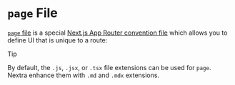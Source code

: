 
# `page` File

[`page` file](https://nextjs.org/docs/app/api-reference/file-conventions/page)
is a special
[Next.js App Router convention file](https://nextjs.org/docs/app/getting-started/project-structure#routing-files)
which allows you to define UI that is unique to a route:

> [!TIP]
>
> By default, the `.js`, `.jsx`, or `.tsx` file extensions can be used for
> `page`.<br/> Nextra enhance them with `.md` and `.mdx` extensions.

<FileTree>
  <FileTree.Folder name="app" open>
    <FileTree.File name="layout.jsx" />
    <FileTree.File name="page.jsx" active />
    <FileTree.Folder name="docs" open>
      <FileTree.File name="page.mdx" active />
      <FileTree.Folder name="getting-started" open>
        <FileTree.File name="page.mdx" active />
      </FileTree.Folder>
    </FileTree.Folder>
  </FileTree.Folder>
</FileTree>
